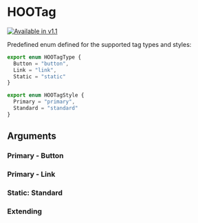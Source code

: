 
<Meta of={HooTagStories} />

# HOOTag

[![Available in v1.1](https://img.shields.io/badge/💦%20Added%20Version-1.1-blue.svg?style=for-the-badge)](https://github.com/n8design/htwoo/blob/main/REACT-CHANGELOG.md)

Predefined enum defined for the supported tag types and styles:

```ts
export enum HOOTagType {
  Button = "button",
  Link = "link",
  Static = "static"
}

export enum HOOTagStyle {
  Primary = "primary",
  Standard = "standard"
}
```

## Arguments

<ArgTypes of={HOOTag} />

### Primary - Button

<Canvas of={HooTagStories.PrimaryButton} />

### Primary - Link

<Canvas of={HooTagStories.PrimaryLink} />

### Static: Standard

<Canvas of={HooTagStories.StaticStandard} />

### Extending

<Canvas of={HooTagStories.Extending} />
